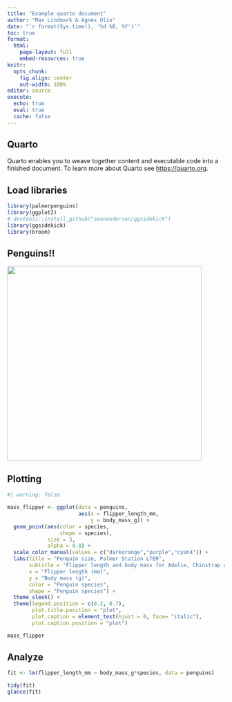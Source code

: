```yaml
---
title: "Example quarto document"
author: "Max Lindmark & Agnes Olin"
date: "`r format(Sys.time(), '%d %B, %Y')`"
toc: true
format: 
  html:
    page-layout: full
    embed-resources: true
knitr: 
  opts_chunk:
    fig.align: center
    out-width: 100%
editor: source
execute: 
  echo: true
  eval: true
  cache: false
---
```


## Quarto

Quarto enables you to weave together content and executable code into a finished document. To learn more about Quarto see <https://quarto.org>.

## Load libraries

```r
library(palmerpenguins)
library(ggplot2)
# devtools::install_github("seananderson/ggsidekick")
library(ggsidekick)
library(broom)
```

## Penguins!!
![](figures/penguins.jpg){fig-align="center" height="450"}

## Plotting

```r
#| warning: false

mass_flipper <- ggplot(data = penguins, 
                       aes(x = flipper_length_mm,
                           y = body_mass_g)) +
  geom_point(aes(color = species, 
                 shape = species),
             size = 3,
             alpha = 0.8) +
  scale_color_manual(values = c("darkorange","purple","cyan4")) +
  labs(title = "Penguin size, Palmer Station LTER",
       subtitle = "Flipper length and body mass for Adelie, Chinstrap and Gentoo Penguins",
       x = "Flipper length (mm)",
       y = "Body mass (g)",
       color = "Penguin species",
       shape = "Penguin species") +
  theme_sleek() +
  theme(legend.position = c(0.2, 0.7),
        plot.title.position = "plot",
        plot.caption = element_text(hjust = 0, face= "italic"),
        plot.caption.position = "plot")

mass_flipper
```

## Analyze

```r
fit <- lm(flipper_length_mm ~ body_mass_g*species, data = penguins)

tidy(fit)
glance(fit)
```

